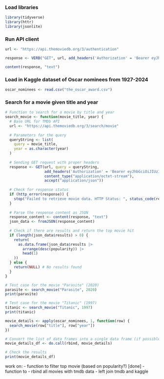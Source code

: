### Load libraries
```r
library(tidyverse)
library(httr)
library(jsonlite)
```
### Run API client
```r
url <- "https://api.themoviedb.org/3/authentication"

response <- VERB("GET", url, add_headers('Authorization' = 'Bearer eyJhbGciOiJIUzI1NiJ9.eyJhdWQiOiJhYjczMmU4NzhiZWVkYzMxYzNiN2Y3MDJhZWFmMDcxYyIsIm5iZiI6MTczMzM1MDcyMi4xOTYsInN1YiI6IjY3NTBkNTQyNWFjZTk4YmE0NmQ0ODU5NyIsInNjb3BlcyI6WyJhcGlfcmVhZCJdLCJ2ZXJzaW9uIjoxfQ.9LGR9bjTfxEoEGfSv0con3tA9yBuRpNSpFnTDb1jUkA'), content_type("application/octet-stream"), accept("application/json"))

content(response, "text")
```

### Load in Kaggle dataset of Oscar nominees from 1927-2024
```r
oscar_nominees <- read.csv("the_oscar_award.csv")
```

### Search for a movie given title and year
```r

# Function to search for a movie by title and year
search_movie <- function(movie_title, year) {
  # Base URL for TMDb API
  url <- "https://api.themoviedb.org/3/search/movie"
  
  # Parameters for the query
  queryString <- list(
    query = movie_title,
    year = as.character(year)
  )
  
  # Sending GET request with proper headers
  response <- GET(url, query = queryString, 
                  add_headers('Authorization' = 'Bearer eyJhbGciOiJIUzI1NiJ9.eyJhdWQiOiJhYjczMmU4NzhiZWVkYzMxYzNiN2Y3MDJhZWFmMDcxYyIsIm5iZiI6MTczMzM1MDcyMi4xOTYsInN1YiI6IjY3NTBkNTQyNWFjZTk4YmE0NmQ0ODU5NyIsInNjb3BlcyI6WyJhcGlfcmVhZCJdLCJ2ZXJzaW9uIjoxfQ.9LGR9bjTfxEoEGfSv0con3tA9yBuRpNSpFnTDb1jUkA'),
                  content_type("application/octet-stream"),
                  accept("application/json"))
  
  # Check for response status
  if (http_error(response)) {
    stop("Failed to retrieve movie data. HTTP Status: ", status_code(response))
  }
  
  # Parse the response content as JSON
  response_content <- content(response, "text")
  json_data <- fromJSON(response_content)
  
  # Check if there are results and return the top movie hit
  if (length(json_data$results) > 0) {
    return(
      as.data.frame(json_data$results |>
        arrange(desc(popularity)) |>
        head(1)
    ))
  } else {
    return(NULL) # No results found
  }
}
```

```r
# Test case for the movie "Parasite" (2020)
parasite <- search_movie("Parasite", 2020)
print(parasite)
```

```r
# Test case for the movie "Titanic" (1997)
titanic <- search_movie("Titanic", 1997)
print(titanic)
```

```r
movie_details <- apply(oscar_nominees, 1, function(row) {
  search_movie(row["title"], row["year"])
})

# Convert the list of data frames into a single data frame (if possible)
movie_details_df <- do.call(rbind, movie_details)

# Check the results
print(movie_details_df)
```


work on:
- function to filter top movie (based on popularity?) [done]
- function to 
- rbind all movies with tmdb data
- left join tmdb and kaggle
